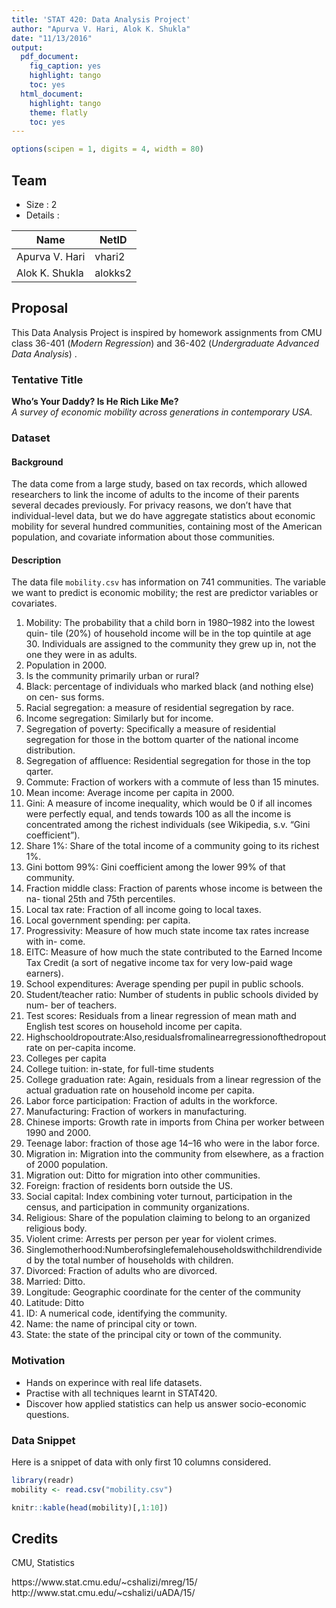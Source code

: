 ```yaml
---
title: 'STAT 420: Data Analysis Project'
author: "Apurva V. Hari, Alok K. Shukla"
date: "11/13/2016"
output:
  pdf_document:
    fig_caption: yes
    highlight: tango
    toc: yes
  html_document:
    highlight: tango
    theme: flatly
    toc: yes
---
```


```r
options(scipen = 1, digits = 4, width = 80)
```

## Team

- Size : 2
- Details :

Name           | NetID
-------------- | -------------
Apurva V. Hari | vhari2
Alok K. Shukla | alokks2

## Proposal

This Data Analysis Project is inspired by homework assignments from CMU class 36-401 (*Modern Regression*)  and 36-402 (*Undergraduate Advanced Data Analysis*) . 

### Tentative Title

**Who’s Your Daddy? Is He Rich Like Me?**
<br/>
\newline
 *A survey of economic mobility across generations in contemporary USA.*

### Dataset 

#### Background

The data come from a large study, based on tax records, which allowed researchers to link the income of adults to the income of their parents several decades previously. For privacy reasons, we don’t have that individual-level data, but we do have aggregate statistics about economic mobility for several hundred communities, containing most of the American population, and covariate information about those communities. 

#### Description

The data file `mobility.csv` has information on 741 communities. The variable we want to predict is economic mobility; the rest are predictor variables or covariates.

1. Mobility: The probability that a child born in 1980–1982 into the lowest quin- tile (20%) of household income will be in the top quintile at age 30. Individuals are assigned to the community they grew up in, not the one they were in as adults.
2. Population in 2000.
3. Is the community primarily urban or rural?
4. Black: percentage of individuals who marked black (and nothing else) on cen- sus forms.
5. Racial segregation: a measure of residential segregation by race.
6. Income segregation: Similarly but for income.
7. Segregation of poverty: Specifically a measure of residential segregation for those in the bottom quarter of the national income distribution.
8. Segregation of affluence: Residential segregation for those in the top qarter.
9. Commute: Fraction of workers with a commute of less than 15 minutes.
10. Mean income: Average income per capita in 2000.
11. Gini: A measure of income inequality, which would be 0 if all incomes were perfectly equal, and tends towards 100 as all the income is concentrated among the richest individuals (see Wikipedia, s.v. “Gini coefficient”).
12. Share 1%: Share of the total income of a community going to its richest 1%.
13. Gini bottom 99%: Gini coefficient among the lower 99% of that community.
14. Fraction middle class: Fraction of parents whose income is between the na- tional 25th and 75th percentiles.
15. Local tax rate: Fraction of all income going to local taxes.
16. Local government spending: per capita.
17. Progressivity: Measure of how much state income tax rates increase with in- come.
18. EITC: Measure of how much the state contributed to the Earned Income Tax Credit (a sort of negative income tax for very low-paid wage earners).
19. School expenditures: Average spending per pupil in public schools.
20. Student/teacher ratio: Number of students in public schools divided by num- ber of teachers.
21. Test scores: Residuals from a linear regression of mean math and English test scores on household income per capita.
22. Highschooldropoutrate:Also,residualsfromalinearregressionofthedropout rate on per-capita income.
23. Colleges per capita
24. College tuition: in-state, for full-time students
25. College graduation rate: Again, residuals from a linear regression of the actual graduation rate on household income per capita.
26. Labor force participation: Fraction of adults in the workforce.
27. Manufacturing: Fraction of workers in manufacturing.
28. Chinese imports: Growth rate in imports from China per worker between 1990 and 2000.
29. Teenage labor: fraction of those age 14–16 who were in the labor force.
30. Migration in: Migration into the community from elsewhere, as a fraction of 2000 population.
31. Migration out: Ditto for migration into other communities.
32. Foreign: fraction of residents born outside the US.
33. Social capital: Index combining voter turnout, participation in the census, and participation in community organizations.
34. Religious: Share of the population claiming to belong to an organized religious body.
35. Violent crime: Arrests per person per year for violent crimes.
36. Singlemotherhood:Numberofsinglefemalehouseholdswithchildrendivided by the total number of households with children.
37. Divorced: Fraction of adults who are divorced.
38. Married: Ditto.
39. Longitude: Geographic coordinate for the center of the community
40. Latitude: Ditto
41. ID: A numerical code, identifying the community.
42. Name: the name of principal city or town.
43. State: the state of the principal city or town of the community.

### Motivation

* Hands on experince with real life datasets.
* Practise with all techniques learnt in STAT420.
* Discover how applied statistics can help us answer socio-economic questions.

### Data Snippet

Here is a snippet of data with only first 10 columns considered.


```r

library(readr)
mobility <- read.csv("mobility.csv")

knitr::kable(head(mobility)[,1:10])

```

## Credits

CMU, Statistics

https://www.stat.cmu.edu/~cshalizi/mreg/15/
<br/>
\newline
http://www.stat.cmu.edu/~cshalizi/uADA/15/


